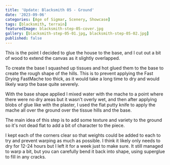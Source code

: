 ```yaml
---
title: 'Update: Blacksmith 05 - Ground'
date: '2023-09-06'
categories: [Age of Sigmar, Scenery, Showcase]
tags: [blacksmith, terrain]
featuredImage: blacksmith-step-05-cover.jpg
gallery: [blacksmith-step-05-01.jpg, blacksmith-step-05-02.jpg]
published: false
---
```


This is the point I decided to glue the house to the base, and I cut out a bit of wood to extend the canvas as it
slightly overlapped.

To create the base I squashed up tissues and hot glued them to the base to create the rough shape of the hills. This
is to prevent applying the Fast Drying FastMache too thick, as it would take a long time to dry and would likely warp
the base quite severely.

With the base shape applied I mixed water with the mache to a point where there were no dry areas but it wasn't
overly wet, and then after applying blobs of glue like with the plaster, I used the flat putty knife to apply the
mache all over the ground over the tissue hills and the base.

The main idea of this step is to add some texture and variety to the ground so it's not dead flat to add a bit of
character to the piece.

I kept each of the corners clear so that weights could be added to each to try and prevent warping as much as possible.
I think it likely only needs to dry for 12-24 hours but I left it for a week just to make sure. It still managed to
warp a bit, but you can carefully bend it back into shape, using superglue to fill in any cracks.
